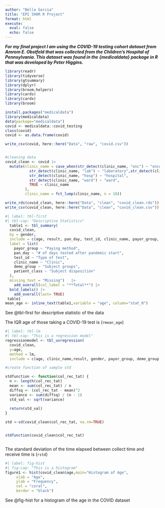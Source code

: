 ```yaml
---
author: "Bella Garcia"
title: "EPI 590R R Project"
format: html
execute: 
  eval: false
  echo: false
---
```


***For my final project I am using the COVID-19 testing cohort dataset from Amrom E. Obstfeld that was collected from the Children's Hospital of Pennsylvania. This dataset was found in the {medicaldata} package in R that was developed by Peter Higgins.***

```r
library(readr)
library(tidyverse)
library(gtsummary)
library(dplyr)
library(broom.helpers)
library(cards)
library(cardx)
library(broom)
```

```r
install.packages("medicaldata")
library(medicaldata)
data(package="medicaldata")
covid <- medicaldata::covid_testing
class(covid)
covid <- as.data.frame(covid)

write_csv(covid, here::here("Data", "raw", "covid.csv"))


#cleaning data
covid_clean <- covid |>
  mutate(clinic_name = case_when(str_detect(clinic_name, "onc") ~ "oncology",str_detect(clinic_name, "mri") ~ "MRI", str_detect(clinic_name, "onc") ~ "oncology", str_detect(clinic_name, "rad") ~ "diagnosis radiology",str_detect(clinic_name, "urg") ~ "urgent care",
           str_detect(clinic_name, "lab") ~ "laboratory",str_detect(clinic_name, "ntwk") ~ "care network",
           str_detect(clinic_name, "hosp") ~ "hospital",
           str_detect(clinic_name, "ward") ~ "ward",
           TRUE ~ clinic_name 
         ),
         clinic_name = fct_lump(clinic_name, n = 10))

write_rds(covid_clean, here::here("Data", "clean", "covid_clean.rds"))
write_csv(covid_clean, here::here("Data", "clean", "covid_clean.csv"))
```

```r
#| label: tbl-first
#| tbl-cap: "Descriptive Statistics"
  table1 <- tbl_summary(
  covid_clean,
  by = gender,
  include = c(age, result, pan_day, test_id, clinic_name, payor_group, demo_group, patient_class),
  label = list(
    payor_group ~ "Paying method",
    pan_day ~ "# of days tested after pandemic start",
    test_id ~ "Type of test",
    clinic_name ~ "Clinic",
    demo_group ~ "Subject groups", 
    patient_class ~ "Subject disposition" 
  ),
  missing_text = "Missing")   |> 
 	add_overall(col_label = "**Total**") |> 
  bold_labels() |> 
  	add_overall(last= TRUE)
 table1 
mean_age <- inline_text(table1,variable = "age", column="stat_0")
```

See @tbl-first for descriptive statistic of the data

The IQR age of those taking a COVID-19 test is (`rmean_age`)

```r
#| label: tbl-lm
#| tbl-cap: "This is a regression model"
regressionmodel <- tbl_uvregression(
  covid_clean,
  y=age, 
  method = lm,
  include = c(age, clinic_name,result, gender, payor_group, demo_group, patient_class))


```

```r
#create function of sample std

stdfunction <- function(col_rec_tat) {
  n <- length(col_rec_tat)            
  mean <- sum(col_rec_tat) / n          
  diffsq <- (col_rec_tat - mean)^2       
  variance <- sum(diffsq) / (n - 1)      
  std_val <- sqrt(variance)                      
  
  return(std_val)
}

std <-sd(covid_clean$col_rec_tat, na.rm=TRUE)


stdfunction(covid_clean$col_rec_tat)



```

The standard deviation of the time elapsed between collect time and receive time is (`rstd`)

```r
#| label: fig-hist
#| fig-cap: "This is a histogram"
figure1 <- hist(covid_clean$age,main="Histogram of Age", 
     xlab = "Age", 
     ylab = "Frequency", 
     col = "coral",
     border = "black")

```

See @fig-hist for a histogram of the age in the COVID dataset
